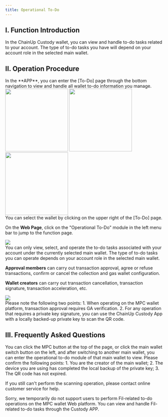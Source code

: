 ```yaml
---
title: Operational To-Do
---
```


## I. Function Introduction

In the ChainUp Custody wallet, you can view and handle to-do tasks related to your account. The type of to-do tasks you have will depend on your account role in the selected main wallet.

## II. Operation Procedure

<Steps>
<Step title="View To-Do Information">
In the **APP**, you can enter the [To-Do] page through the bottom navigation to view and handle all wallet to-do information you manage.
<div className="w-full flex items-center justify-center">
    <CardGroup cols={3}>
    <img src="/images/user-guide/todo1.png" width="200"/>
    <img src="/images/user-guide/todo2.png" width="200"/>
    <img src="/images/user-guide/todo3.png" width="200"/>
    </CardGroup>
</div>

<Tip>
You can select the wallet by clicking on the upper right of the [To-Do] page.
</Tip>

On the **Web Page**, click on the "Operational To-Do" module in the left menu bar to jump to the function page.
<div className="w-full flex items-center justify-center">
    <img src="/images/user-guide/todo4.png" />
</div>
<Tip>
You can only view, select, and operate the to-do tasks associated with your account under the currently selected main wallet.
</Tip>

</Step>
<Step title="Handle Operational To-Do">
The type of to-do tasks you can operate depends on your account role in the selected main wallet.

**Approval members** can carry out transaction approval, agree or refuse transactions, confirm or cancel the collection and gas wallet configuration.

**Wallet creators** can carry out transaction cancellation, transaction signature, transaction acceleration, etc.

<div className="w-full flex items-center justify-center">
    <img src="/images/user-guide/todo5.png" />
</div>


<Warning>
Please note the following two points:
1. When operating on the MPC wallet platform, transaction approval requires GA verification.
2. For any operation that requires a private key signature, you can use the ChainUp Custody App with a locally backed-up private key to scan the QR code.
</Warning>
</Step>
</Steps>

## III. Frequently Asked Questions

<Accordion title="How do I view the operational to-do of other main wallets?">
You can click the MPC button at the top of the page, or click the main wallet switch button on the left, and after switching to another main wallet, you can enter the operational to-do module of that main wallet to view.
</Accordion>

<Accordion title="Why can't I complete tasks waiting for signature and acceleration by scanning the QR code of the to-do?">
Please confirm the following points:
1. You are the creator of the main wallet;
2. The device you are using has completed the local backup of the private key;
3. The QR code has not expired.

If you still can't perform the scanning operation, please contact online customer service for help.
</Accordion>

<Accordion title="Why can't I view Fil-related to-do tasks?">
Sorry, we temporarily do not support users to perform Fil-related to-do operations on the MPC wallet Web platform. You can view and handle Fil-related to-do tasks through the Custody APP.
</Accordion>
